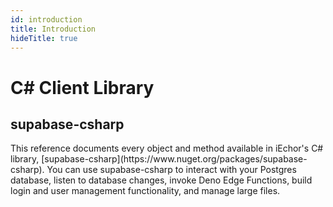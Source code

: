 ```yaml
---
id: introduction
title: Introduction
hideTitle: true
---
```


<div className="flex items-start gap-6 not-prose" id="introduction">
  <IconMenuCsharp width={35} height={35} />
  <div className="flex flex-col gap-2">
    <h1 className="text-3xl text-scale-1200 m-0">C# Client Library</h1>
    <h2 className="text-base font-mono text-scale-1100">supabase-csharp</h2>
  </div>
</div>

<div className="max-w-xl">
  This reference documents every object and method available in iEchor's C#
  library, [supabase-csharp](https://www.nuget.org/packages/supabase-csharp). You can
  use supabase-csharp to interact with your Postgres database, listen to database changes, invoke
  Deno Edge Functions, build login and user management functionality, and manage large files.
</div>
